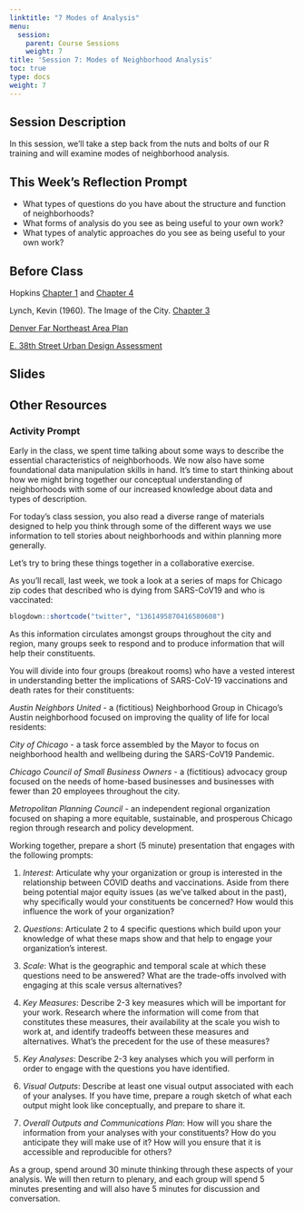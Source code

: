 ```yaml
---
linktitle: "7 Modes of Analysis"
menu:
  session:
    parent: Course Sessions
    weight: 7
title: 'Session 7: Modes of Neighborhood Analysis'
toc: true
type: docs
weight: 7
---
```


## Session Description
In this session, we'll take a step back from the nuts and bolts of our R training and will examine modes of neighborhood analysis.

## This Week's Reflection Prompt

- What types of questions do you have about the structure and function of neighborhoods?
- What forms of analysis do you see as being useful to your own work?
- What types of analytic approaches do you see as being useful to your own work?

## Before Class

Hopkins [Chapter 1](https://uofi.box.com/s/cdx047l4xxte8xrjhhlp0iv88fe9nz4p) and [Chapter 4](https://uofi.box.com/s/9fl1i4z0hmh7m9x9ngbdp2a8irstjtbu)

Lynch, Kevin (1960). The Image of the City. [Chapter 3](https://uofi.box.com/s/j26a825opr1hgfi84b7ag27hy83r358p)

[Denver Far Northeast Area Plan](https://uofi.box.com/s/2vo0si7jk24kqylkxgmy8vv44fksifl2)

[E. 38th Street Urban Design Assessment](https://uofi.box.com/s/onyvjulnuzarsq8yfha7jjeb9mkh7p7z)

## Slides

## Other Resources

### Activity Prompt

Early in the class, we spent time talking about some ways to describe the essential characteristics of neighborhoods. We now also have some foundational data manipulation skills in hand. It's time to start thinking about how we might bring together our conceptual understanding of neighborhoods with some of our increased knowledge about data and types of description.

For today's class session, you also read a diverse range of materials designed to help you think through some of the different ways we use information to tell stories about neighborhoods and within planning more generally. 

Let's try to bring these things together in a collaborative exercise.

As you'll recall, last week, we took a look at a series of maps for Chicago zip codes that described who is dying from SARS-CoV19 and who is vaccinated:

```r
blogdown::shortcode("twitter", "1361495870416580608")
```

As this information circulates amongst groups throughout the city and region, many groups seek to respond and to produce information that will help their constituents.

You will divide into four groups (breakout rooms) who have a vested interest in understanding better the implications of SARS-CoV-19 vaccinations and death rates for their constituents:

*Austin Neighbors United* - a (fictitious) Neighborhood Group in Chicago's Austin neighborhood focused on improving the quality of life for local residents:

*City of Chicago* - a task force assembled by the Mayor to focus on neighborhood health and wellbeing during the SARS-CoV19 Pandemic.

*Chicago Council of Small Business Owners* - a (fictitious) advocacy group focused on the needs of home-based businesses and businesses with fewer than 20 employees throughout the city.

*Metropolitan Planning Council* - an independent regional organization focused on shaping a more equitable, sustainable, and prosperous Chicago region through research and policy development. 

Working together, prepare a short (5 minute) presentation that engages with the following prompts:

1. *Interest*: Articulate why your organization or group is interested in the relationship between COVID deaths and vaccinations. Aside from there being potential major equity issues (as we've talked about in the past), why specifically would your constituents be concerned? How would this influence the work of your organization?

2. *Questions*: Articulate 2 to 4 specific questions which build upon your knowledge of what these maps show and that help to engage your organization's interest.

3. *Scale*: What is the geographic and temporal scale at which these questions need to be answered? What are the trade-offs involved with engaging at this scale versus alternatives?

4. *Key Measures*: Describe 2-3 key measures which will be important for your work. Research where the information will come from that constitutes these measures, their availability at the scale you wish to work at, and identify tradeoffs between these measures and alternatives. What's the precedent for the use of these measures?

4. *Key Analyses*: Describe 2-3 key analyses which you will perform in order to engage with the questions you have identified.

5. *Visual Outputs*: Describe at least one visual output associated with each of your analyses. If you have time, prepare a rough sketch of what each output might look like conceptually, and prepare to share it.

6. *Overall Outputs and Communications Plan*: How will you share the information from your analyses with your constituents? How do you anticipate they will make use of it? How will you ensure that it is accessible and reproducible for others?

As a group, spend around 30 minute thinking through these aspects of your analysis. We will then return to plenary, and each group will spend 5 minutes presenting and will also have 5 minutes for discussion and conversation.